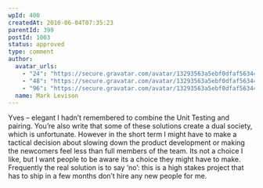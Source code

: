 ```yaml
---
wpId: 400
createdAt: 2010-06-04T07:35:23
parentId: 399
postId: 1003
status: approved
type: comment
author:
  avatar_urls:
    - "24": "https://secure.gravatar.com/avatar/13293563a5ebf0dfaf56344996d77811?s=24&d=mm&r=g"
    - "48": "https://secure.gravatar.com/avatar/13293563a5ebf0dfaf56344996d77811?s=48&d=mm&r=g"
    - "96": "https://secure.gravatar.com/avatar/13293563a5ebf0dfaf56344996d77811?s=96&d=mm&r=g"
  name: Mark Levison
---
```


Yves – elegant I hadn’t remembered to combine the Unit Testing and pairing. You’re also write that some of these solutions create a dual society, which is unfortunate. However in the short term I might have to make a tactical decision about slowing down the product development or making the newcomers feel less than full members of the team. Its not a choice I like, but I want people to be aware its a choice they might have to make. Frequently the real solution is to say ‘no’: this is a high stakes project that has to ship in a few months don’t hire any new people for me.